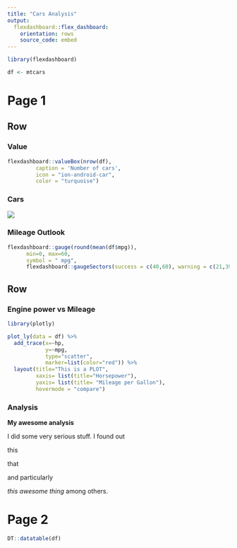 ```yaml
---
title: "Cars Analysis"
output: 
  flexdashboard::flex_dashboard:
    orientation: rows
    source_code: embed
---
```


```r
library(flexdashboard)

df <- mtcars
```
# Page 1

Row {data-height=250}
-----------------------------------------------------------------------

### Value

```r
flexdashboard::valueBox(nrow(df), 
         caption = 'Number of cars', 
         icon = "ion-android-car", 
         color = "turquoise")
```

### Cars

![](https://upload.wikimedia.org/wikipedia/commons/thumb/6/65/Circle-icons-car.svg/2048px-Circle-icons-car.svg.png)

### Mileage Outlook

```r
flexdashboard::gauge(round(mean(df$mpg)), 
      min=0, max=60, 
      symbol = " mpg", 
      flexdashboard::gaugeSectors(success = c(40,60), warning = c(21,39), danger = c(0,20)))
```


Row {data-height=750}
-----------------------------------------------------------------------

### Engine power vs Mileage {data-width=700}

```r
library(plotly)

plot_ly(data = df) %>%
  add_trace(x=~hp,
            y=~mpg,
            type="scatter",
            marker=list(color="red")) %>%
  layout(title="This is a PLOT",
         xaxis= list(title="Horsepower"),
         yaxis= list(title= "Mileage per Gallon"),
         hovermode = "compare")

```

### Analysis {data-width=300}

**My awesome analysis**

I did some very serious stuff. I found out 

this

that

and particularly

*this awesome thing* among others.


# Page 2

```r
DT::datatable(df)
```
